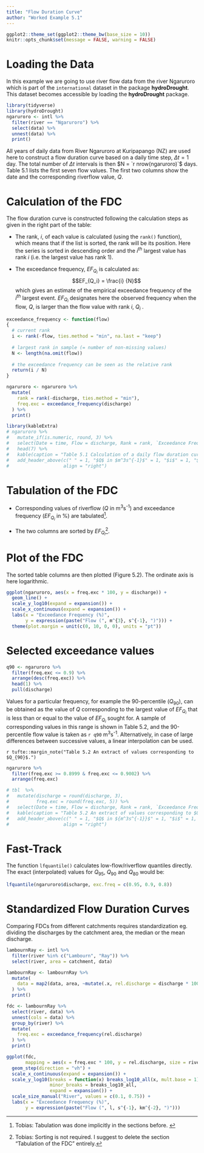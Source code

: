 ```yaml
---
title: "Flow Duration Curve"
author: "Worked Example 5.1"
---
```


```r
ggplot2::theme_set(ggplot2::theme_bw(base_size = 10))
knitr::opts_chunk$set(message = FALSE, warning = FALSE)
```

# Loading the Data

In this example we are going to use river flow data from the river Ngaruroro which is part of the `international` dataset in the package **hydroDrought**. This dataset becomes accessible by loading the **hydroDrought** package. 
```r
library(tidyverse)
library(hydroDrought)
ngaruroro <- intl %>%
  filter(river == "Ngaruroro") %>%
  select(data) %>%
  unnest(data) %>%
  print()
```

All years of daily data from River Ngaruroro at Kuripapango (NZ) are used here to construct a flow duration curve based on a daily time step, $\Delta t = 1$ day. The total number of $\Delta t$ intervals is then $N = `r nrow(ngaruroro)`$ days. Table 5.1 lists the first seven flow values. The first two columns show the date and the corresponding riverflow value, $Q$.




# Calculation of the FDC

The flow duration curve is constructed following the calculation steps as given in the right part of the table:

- The rank, $i$, of each value is calculated (using the `rank()` function), which means that if the list is sorted, the rank will be its position. Here the series is sorted in descending order and the $i^{th}$ largest value has rank $i$ (i.e. the largest value has rank 1).

- The exceedance frequency, $EF_{Q_i}$ is calculated as: 
$$EF_{Q_i}  = \frac{i} {N}$$ 
which gives an estimate of the empirical exceedance frequency of the $i^{th}$ largest event. $EF_{Q_i}$ designates here the observed frequency when the flow, $Q$, is larger than the flow value with rank $i$, $Q_i$ .

```r
exceedance_frequency <- function(flow)
{
  # current rank
  i <- rank(-flow, ties.method = "min", na.last = "keep") 
  
  # largest rank in sample (= number of non-missing values)
  N <- length(na.omit(flow))
  
  # the exceedance frequency can be seen as the relative rank
  return(i / N)
}

ngaruroro <- ngaruroro %>%
  mutate(
    rank = rank(-discharge, ties.method = "min"), 
    freq.exc = exceedance_frequency(discharge)
  ) %>%
  print()
```


```r
library(kableExtra)
# ngaruroro %>%
#   mutate_if(is.numeric, round, 3) %>%
#   select(Date = time, Flow = discharge, Rank = rank, `Exceedance Frequency` = freq.exc) %>%
#   head(7) %>%
#   kable(caption = "Table 5.1 Calculation of a daily flow duration curve for River Ngaruroro at Kuripapango, NZ") %>%
#   add_header_above(c(" " = 1, "$Q$ in $m^3s^{-1}$" = 1, "$i$" = 1, "$EF_Q$" = 1), 
#                    align = "right")
```




# Tabulation of the FDC

- Corresponding values of riverflow ($Q$ in m<sup>3</sup>s<sup>-1</sup>) and exceedance frequency ($EF_{Q_i}$ in %) are tabulated^[Tobias: Tabulation was done implicitly in the sections before. ].

- The two columns are sorted by $EF_{Q_i}$^[Tobias: Sorting is not required. I suggest to delete the section "Tabulation of the FDC" entirely.].

# Plot of the FDC
The sorted table columns are then plotted (Figure 5.2). The ordinate axis is here logarithmic. 

```r
ggplot(ngaruroro, aes(x = freq.exc * 100, y = discharge)) +
  geom_line() +
  scale_y_log10(expand = expansion()) +
  scale_x_continuous(expand = expansion()) +
  labs(x = "Exceedance Frequency (%)",
       y = expression(paste("Flow (", m^{3}, s^{-1}, ")"))) + 
  theme(plot.margin = unit(c(0, 10, 0, 0), units = "pt"))
```



# Selected exceedance values

```r
q90 <- ngaruroro %>%
  filter(freq.exc <= 0.9) %>%
  arrange(desc(freq.exc)) %>%
  head(1) %>%
  pull(discharge)
```

Values for a particular frequency, for example the 90-percentile ($Q_{90}$), can be obtained as the value of $Q$ corresponding to the largest value of $EF_{Q_i}$ that is less than or equal to the value of $EF_{Q_i}$ sought for. A sample of corresponding values in this range is shown in Table 5.2, and the 90-percentile flow value is taken as `r q90`<i>&nbsp;</i>m<sup>3</sup>s<sup>-1</sup>. Alternatively, in case of large differences between successive values, a linear interpolation can be used. 


`r tufte::margin_note("Table 5.2 An extract of values corresponding to $Q_{90}$.")`
```r
ngaruroro %>%
  filter(freq.exc >= 0.8999 & freq.exc <= 0.9002) %>%
  arrange(freq.exc)
```


```r
# tbl  %>%
#   mutate(discharge = round(discharge, 3), 
#          freq.exc = round(freq.exc, 5)) %>%
#   select(Date = time, Flow = discharge, Rank = rank, `Exceedance Frequency` = freq.exc) %>%
#   kable(caption = "Table 5.2 An extract of values corresponding to $Q_{90}$.") %>%
#   add_header_above(c(" " = 1, "$Q$ in ${m^3s^{-1}}$" = 1, "$i$" = 1, "$EF_Q$" = 1), 
#                    align = "right")
```

# Fast-Track

The function `lfquantile()` calculates low-flow/riverflow quantiles directly. The exact (interpolated) values for $Q_{95}$, $Q_{90}$ and $Q_{80}$ would be: 

```r
lfquantile(ngaruroro$discharge, exc.freq = c(0.95, 0.9, 0.8))
```


# Standardized Flow Duration Curves

Comparing FDCs from different catchments requires standardization eg. dividing the discharges by the catchment area, the median or the mean discharge. 
```r
lambournRay <- intl %>%
  filter(river %in% c("Lambourn", "Ray")) %>%
  select(river, area = catchment, data)

lambournRay <- lambournRay %>%
  mutate(
    data = map2(data, area, ~mutate(.x, rel.discharge = discharge * 1000 / .y))
  ) %>%
  print()

fdc <- lambournRay %>%
  select(river, data) %>%
  unnest(cols = data) %>%
  group_by(river) %>%
  mutate(
    freq.exc = exceedance_frequency(rel.discharge)
  ) %>%
  print()
```

```r
ggplot(fdc, 
       mapping = aes(x = freq.exc * 100, y = rel.discharge, size = river)) +
  geom_step(direction = "vh") +
  scale_x_continuous(expand = expansion()) +
  scale_y_log10(breaks = function(x) breaks_log10_all(x, mult.base = 1),
                minor_breaks = breaks_log10_all,
                expand = expansion()) +
  scale_size_manual("River", values = c(0.1, 0.75)) +
  labs(x = "Exceedance Frequency (%)",
       y = expression(paste("Flow (", l, s^{-1}, km^{-2}, ")"))) 
```


